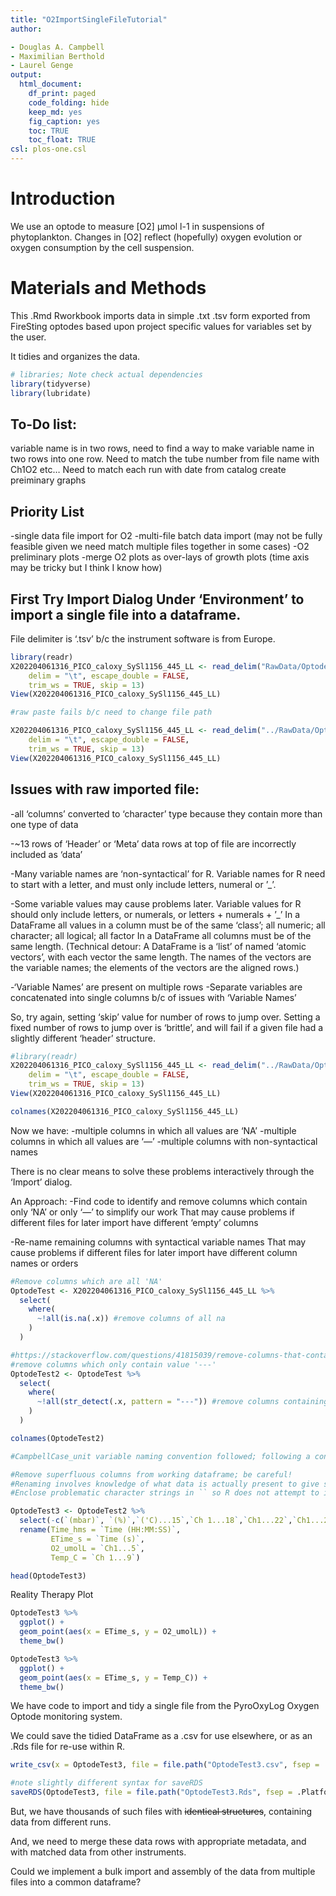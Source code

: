 ```yaml
---
title: "O2ImportSingleFileTutorial"
author:

- Douglas A. Campbell
- Maximilian Berthold
- Laurel Genge
output:
  html_document:
    df_print: paged
    code_folding: hide
    keep_md: yes
    fig_caption: yes
    toc: TRUE
    toc_float: TRUE
csl: plos-one.csl
---
```


# Introduction
We use an optode to measure [O2] µmol l-1 in suspensions of phytoplankton.
Changes in [O2] reflect (hopefully) oxygen evolution or oxygen consumption by the cell suspension.

# Materials and Methods

This .Rmd Rworkbook imports data in simple .txt .tsv form exported from FireSting optodes based upon project specific values for variables set by the user.

It tidies and organizes the data.

```r
# libraries; Note check actual dependencies
library(tidyverse)
library(lubridate)
```

## To-Do list:

variable name is in two rows, need to find a way to make variable name in two rows into one row.
Need to match the tube number from file name with Ch1O2 etc... 
Need to match each run with date from catalog
create preiminary graphs

## Priority List
-single data file import for O2
-multi-file batch data import (may not be fully feasible given we need match multiple files together in some cases)
-O2 preliminary plots
-merge O2 plots as over-lays of growth plots (time axis may be tricky but I think I know how)

## First Try Import Dialog Under 'Environment' to import a single file into a dataframe.

File delimiter is '.tsv' b/c the instrument software is from Europe.

```r

library(readr)
X202204061316_PICO_caloxy_SySl1156_445_LL <- read_delim("RawData/Optode/SySlCCACaloxy/202204061316_PICO_caloxy_SySl1156_445_LL.txt", 
    delim = "\t", escape_double = FALSE, 
    trim_ws = TRUE, skip = 13)
View(X202204061316_PICO_caloxy_SySl1156_445_LL)

#raw paste fails b/c need to change file path

X202204061316_PICO_caloxy_SySl1156_445_LL <- read_delim("../RawData/Optode/SySlCCACaloxy/202204061316_PICO_caloxy_SySl1156_445_LL.txt", 
    delim = "\t", escape_double = FALSE, 
    trim_ws = TRUE, skip = 13)
View(X202204061316_PICO_caloxy_SySl1156_445_LL)
```

## Issues with raw imported file:

-all 'columns' converted to 'character' type because they contain more than one type of data

-~13 rows of 'Header' or 'Meta' data rows at top of file are incorrectly included as 'data'

-Many variable names are 'non-syntactical' for R.
  Variable names for R need to start with a letter, and must only include letters, numeral or '_'.
  
-Some variable values  may cause problems later.
  Variable values for R should only include letters, or numerals, or letters + numerals + '_'
  In a DataFrame all values in a column must be of the same 'class'; all numeric; all character; all logical; all factor
  In a DataFrame all columns must be of the same length.
  (Technical detour:
A DataFrame is a 'list' of named 'atomic vectors', with each vector the same length.  The names of the vectors are the variable names; the elements of the vectors are the aligned rows.)
  
-'Variable Names' are present on multiple rows
-Separate variables are concatenated into single columns b/c of issues with 'Variable Names'

So, try again, setting 'skip' value for number of rows to jump over.
Setting a fixed number of rows to jump over is 'brittle', and will fail if a given file had a slightly different 'header' structure.

```r
#library(readr)
X202204061316_PICO_caloxy_SySl1156_445_LL <- read_delim("../RawData/Optode/SySlCCACaloxy/202204061316_PICO_caloxy_SySl1156_445_LL.txt", 
    delim = "\t", escape_double = FALSE, 
    trim_ws = TRUE, skip = 13)
View(X202204061316_PICO_caloxy_SySl1156_445_LL)

colnames(X202204061316_PICO_caloxy_SySl1156_445_LL)

```

Now we have:
-multiple columns in which all values are 'NA'
-multiple columns in which all values are '---'
-multiple columns with non-syntactical names

There is no clear means to solve these problems interactively through the 'Import' dialog.

An Approach:
-Find code to identify and remove columns which contain only 'NA' or only '---'
to simplify our work
  That may cause problems if different files for later import have different 'empty' columns
  
-Re-name remaining columns with syntactical variable names
  That may cause problems if different files for later import have different column names or orders

```r
#Remove columns which are all 'NA'
OptodeTest <- X202204061316_PICO_caloxy_SySl1156_445_LL %>%
  select(
    where(
      ~!all(is.na(.x)) #remove columns of all na
    )
  )
```

```r
#https://stackoverflow.com/questions/41815039/remove-columns-that-contain-a-specific-word
#remove columns which only contain value '---'
OptodeTest2 <- OptodeTest %>%
  select(
    where(
      ~!all(str_detect(.x, pattern = "---")) #remove columns containing only all "---"
    )
  )

colnames(OptodeTest2)
```

```r

#CampbellCase_unit variable naming convention followed; following a convention makes variable naming easier and more consistent.

#Remove superfluous columns from working dataframe; be careful!
#Renaming involves knowledge of what data is actually present to give sensible names
#Enclose problematic character strings in `` so R does not attempt to interpret strings as code etc.

OptodeTest3 <- OptodeTest2 %>%
  select(-c(`(mbar)`, `(%)`,`('C)...15`,`Ch 1...18`,`Ch1...22`,`Ch1...26`)) %>%
  rename(Time_hms = `Time (HH:MM:SS)`,
         ETime_s = `Time (s)`,
         O2_umolL = `Ch1...5`,
         Temp_C = `Ch 1...9`)

head(OptodeTest3)
```

Reality Therapy Plot
```r
OptodeTest3 %>%
  ggplot() +
  geom_point(aes(x = ETime_s, y = O2_umolL)) +
  theme_bw()

OptodeTest3 %>%
  ggplot() +
  geom_point(aes(x = ETime_s, y = Temp_C)) +
  theme_bw()
```

We have code to import and tidy a single file from the PyroOxyLog Oxygen Optode monitoring system.

We could save the tidied DataFrame as a .csv for use elsewhere, or as an .Rds file for re-use within R.

```r
write_csv(x = OptodeTest3, file = file.path("OptodeTest3.csv", fsep = .Platform$file.sep))

#note slightly different syntax for saveRDS
saveRDS(OptodeTest3, file = file.path("OptodeTest3.Rds", fsep = .Platform$file.sep))
```

But, we have thousands of such files with ~~identical structures~~, containing data from different runs.

And, we need to merge these data rows with appropriate metadata, and with matched data from other instruments.

Could we implement a bulk import and assembly of the data from multiple files into a common dataframe?


